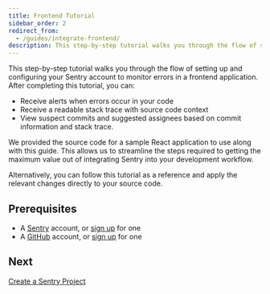 ```yaml
---
title: Frontend Tutorial
sidebar_order: 2
redirect_from:
  - /guides/integrate-frontend/
description: This step-by-step tutorial walks you through the flow of setting up and configuring your Sentry account to monitor errors in a frontend application. You can follow this tutorial as a reference and apply the relevant changes directly to your source code.
---
```


This step-by-step tutorial walks you through the flow of setting up and configuring your Sentry account to monitor errors in a frontend application. After completing this tutorial, you can:

- Receive alerts when errors occur in your code
- Receive a readable stack trace with source code context
- View suspect commits and suggested assignees based on commit information and stack trace.

<Note>

We provided the source code for a sample React application to use along with this guide. This allows us to streamline the steps required to getting the maximum value out of integrating Sentry into your development workflow.

</Note>

Alternatively, you can follow this tutorial as a reference and apply the relevant changes directly to your source code.

## Prerequisites

- A [Sentry](https://sentry.io) account, or [sign up](https://sentry.io/signup/) for one
- A [GitHub](https://github.com/) account, or [sign up](https://github.com/join) for one

## Next

[Create a Sentry Project](/guides/integrate-frontend/create-new-project/)
